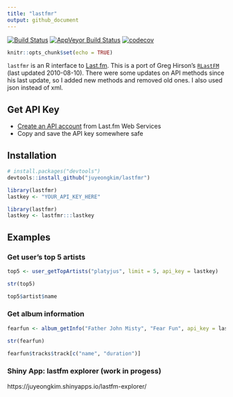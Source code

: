 ```yaml
---
title: "lastfmr"
output: github_document
---
```


[![Build Status](https://travis-ci.org/juyeongkim/lastfmr.svg?branch=master)](https://travis-ci.org/juyeongkim/lastfmr)
[![AppVeyor Build Status](https://ci.appveyor.com/api/projects/status/github/juyeongkim/lastfmr?branch=master&svg=true)](https://ci.appveyor.com/project/juyeongkim/lastfmr)
[![codecov](https://codecov.io/gh/juyeongkim/lastfmr/branch/master/graph/badge.svg)](https://codecov.io/gh/juyeongkim/lastfmr)

```r
knitr::opts_chunk$set(echo = TRUE)
```

`lastfmr` is an R interface to [Last.fm](http://www.last.fm/api). This is a port of Greg Hirson's [`RLastFM`](https://cran.r-project.org/package=RLastFM) (last updated 2010-08-10). There were some updates on API methods since his last update, so I added new methods and removed old ones. I also used json instead of xml.


## Get API Key

* [Create an API account](http://www.last.fm/api/account/create) from Last.fm Web Services
* Copy and save the API key somewhere safe


## Installation

```r
# install.packages("devtools")
devtools::install_github("juyeongkim/lastfmr")

library(lastfmr)
lastkey <- "YOUR_API_KEY_HERE"
```

```r
library(lastfmr)
lastkey <- lastfmr:::lastkey
```


## Examples

### Get user's top 5 artists

```r
top5 <- user_getTopArtists("platyjus", limit = 5, api_key = lastkey)

str(top5)

top5$artist$name
```


### Get album information
```r
fearfun <- album_getInfo("Father John Misty", "Fear Fun", api_key = lastkey)

str(fearfun)

fearfun$tracks$track[c("name", "duration")]
```


### Shiny App: lastfm explorer (work in progess)

https://juyeongkim.shinyapps.io/lastfm-explorer/
